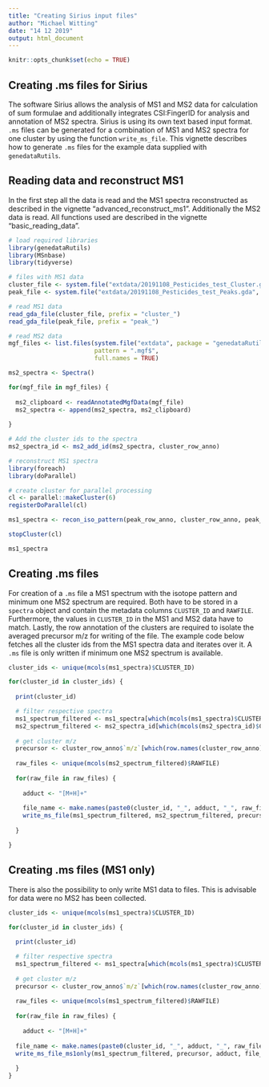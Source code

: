 ```yaml
---
title: "Creating Sirius input files"
author: "Michael Witting"
date: "14 12 2019"
output: html_document
---
```


```r
knitr::opts_chunk$set(echo = TRUE)
```

## Creating .ms files for Sirius

The software Sirius allows the analysis of MS1 and MS2 data for calculation of sum formulae and additionally integrates CSI:FingerID for analysis and annotation of MS2 spectra. Sirius is using its own text based input format. <code>.ms</code> files can be generated for a combination of MS1 and MS2 spectra for one cluster by using the function <code>write_ms_file</code>. This vignette describes how to generate <code>.ms</code> files for the example data supplied with <code>genedataRutils</code>.

## Reading data and reconstruct MS1

In the first step all the data is read and the MS1 spectra reconstructed as described in the vignette "advanced_reconstruct_ms1". Additionally the MS2 data is read. All functions used are described in the vignette "basic_reading_data".

```r
# load required libraries
library(genedataRutils)
library(MSnbase)
library(tidyverse)

# files with MS1 data
cluster_file <- system.file("extdata/20191108_Pesticides_test_Cluster.gda", package = "genedataRutils")
peak_file <- system.file("extdata/20191108_Pesticides_test_Peaks.gda", package = "genedataRutils")

# read MS1 data
read_gda_file(cluster_file, prefix = "cluster_")
read_gda_file(peak_file, prefix = "peak_")

# read MS2 data
mgf_files <- list.files(system.file("extdata", package = "genedataRutils"),
                        pattern = ".mgf$",
                        full.names = TRUE)

ms2_spectra <- Spectra()

for(mgf_file in mgf_files) {
  
  ms2_clipboard <- readAnnotatedMgfData(mgf_file)
  ms2_spectra <- append(ms2_spectra, ms2_clipboard)
  
}

# Add the cluster ids to the spectra
ms2_spectra_id <- ms2_add_id(ms2_spectra, cluster_row_anno)

# reconstruct MS1 spectra
library(foreach)
library(doParallel)

# create cluster for parallel processing
cl <- parallel::makeCluster(6)
registerDoParallel(cl)

ms1_spectra <- recon_iso_pattern(peak_row_anno, cluster_row_anno, peak_ms_data)

stopCluster(cl)

ms1_spectra
```

## Creating .ms files

For creation of a <code>.ms</code> file a MS1 spectrum with the isotope pattern and minimum one MS2 spectrum are required. Both have to be stored in a <code>spectra</code> object and contain the metadata columns <code>CLUSTER_ID</code> and <code>RAWFILE</code>. Furthermore, the values in <code>CLUSTER_ID</code> in the MS1 and MS2 data have to match. Lastly, the row annotation of the clusters are required to isolate the averaged precursor m/z for writing of the file. The example code below fetches all the cluster ids from the MS1 spectra data and iterates over it. A <code>.ms</code> file is only written if minimum one MS2 spectrum is available.

```r
cluster_ids <- unique(mcols(ms1_spectra)$CLUSTER_ID)

for(cluster_id in cluster_ids) {
  
  print(cluster_id)

  # filter respective spectra
  ms1_spectrum_filtered <- ms1_spectra[which(mcols(ms1_spectra)$CLUSTER_ID == cluster_id)]
  ms2_spectrum_filtered <- ms2_spectra_id[which(mcols(ms2_spectra_id)$CLUSTER_ID == cluster_id)]
  
  # get cluster m/z
  precursor <- cluster_row_anno$`m/z`[which(row.names(cluster_row_anno) == cluster_id)]
  
  raw_files <- unique(mcols(ms2_spectrum_filtered)$RAWFILE)
  
  for(raw_file in raw_files) {
    
    adduct <- "[M+H]+"
    
    file_name <- make.names(paste0(cluster_id, "_", adduct, "_", raw_file, ".ms"))
    write_ms_file(ms1_spectrum_filtered, ms2_spectrum_filtered, precursor, adduct, file_name)
    
  }

}
```

## Creating .ms files (MS1 only)

There is also the possibility to only write MS1 data to files. This is advisable for data were no MS2 has been collected.

```r
cluster_ids <- unique(mcols(ms1_spectra)$CLUSTER_ID)

for(cluster_id in cluster_ids) {
  
  print(cluster_id)

  # filter respective spectra
  ms1_spectrum_filtered <- ms1_spectra[which(mcols(ms1_spectra)$CLUSTER_ID == cluster_id)]
  
  # get cluster m/z
  precursor <- cluster_row_anno$`m/z`[which(row.names(cluster_row_anno) == cluster_id)]
    
  raw_files <- unique(mcols(ms1_spectrum_filtered)$RAWFILE)
  
  for(raw_file in raw_files) {
    
    adduct <- "[M+H]+"
    
  file_name <- make.names(paste0(cluster_id, "_", adduct, "_", raw_file, "ms1_only.ms"))
  write_ms_file_ms1only(ms1_spectrum_filtered, precursor, adduct, file_name)
    
  }
}
```